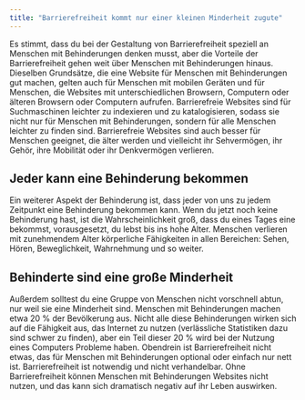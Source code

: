```yaml
---
title: "Barrierefreiheit kommt nur einer kleinen Minderheit zugute"
---
```


Es stimmt, dass du bei der Gestaltung von Barrierefreiheit speziell an Menschen mit Behinderungen
denken musst, aber die Vorteile der Barrierefreiheit gehen weit über Menschen mit Behinderungen hinaus.
Dieselben Grundsätze, die eine Website für Menschen mit Behinderungen gut machen, gelten auch für
Menschen mit mobilen Geräten und für Menschen, die Websites mit unterschiedlichen Browsern, Computern
oder älteren Browsern oder Computern aufrufen. Barrierefreie Websites sind für Suchmaschinen leichter
zu indexieren und zu katalogisieren, sodass sie nicht nur für Menschen mit Behinderungen, sondern für
alle Menschen leichter zu finden sind. Barrierefreie Websites sind auch besser für Menschen geeignet,
die älter werden und vielleicht ihr Sehvermögen, ihr Gehör, ihre Mobilität oder ihr Denkvermögen verlieren.

## Jeder kann eine Behinderung bekommen

Ein weiterer Aspekt der Behinderung ist, dass jeder von uns zu jedem Zeitpunkt eine Behinderung bekommen
kann. Wenn du jetzt noch keine Behinderung hast, ist die Wahrscheinlichkeit groß, dass du eines Tages
eine bekommst, vorausgesetzt, du lebst bis ins hohe Alter. Menschen verlieren mit zunehmendem Alter
körperliche Fähigkeiten in allen Bereichen: Sehen, Hören, Beweglichkeit, Wahrnehmung und so weiter.

## Behinderte sind eine große Minderheit

Außerdem solltest du eine Gruppe von Menschen nicht vorschnell abtun, nur weil sie eine Minderheit
sind. Menschen mit Behinderungen machen etwa 20 % der Bevölkerung aus. Nicht alle diese Behinderungen
wirken sich auf die Fähigkeit aus, das Internet zu nutzen (verlässliche Statistiken dazu sind schwer
zu finden), aber ein Teil dieser 20 % wird bei der Nutzung eines Computers Probleme haben. Obendrein
ist Barrierefreiheit nicht etwas, das für Menschen mit Behinderungen optional oder einfach nur nett
ist. Barrierefreiheit ist notwendig und nicht verhandelbar. Ohne Barrierefreiheit können Menschen mit
Behinderungen Websites nicht nutzen, und das kann sich dramatisch negativ auf ihr Leben auswirken.
